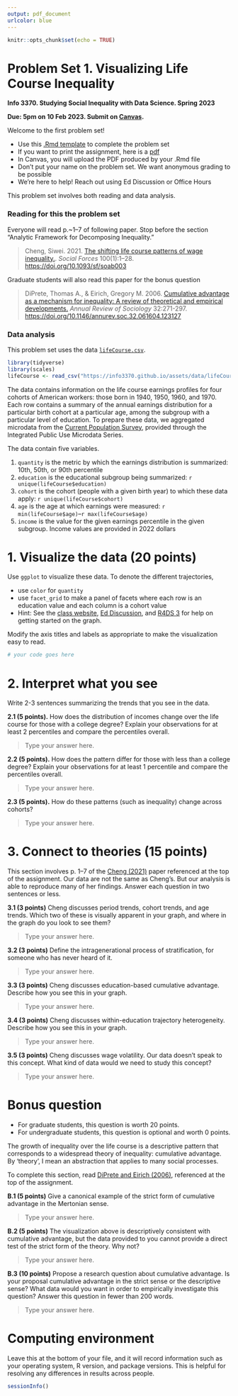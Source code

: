 ```yaml
---
output: pdf_document
urlcolor: blue
---
```


```r
knitr::opts_chunk$set(echo = TRUE)
```

# Problem Set 1. Visualizing Life Course Inequality

**Info 3370. Studying Social Inequality with Data Science. Spring 2023**

**Due: 5pm on 10 Feb 2023. Submit on [Canvas](https://canvas.cornell.edu/courses/51595).**

Welcome to the first problem set!

- Use this [.Rmd template](http://localhost:4000/assets/psets/pset1.Rmd) to complete the problem set
- If you want to print the assignment, here is a [pdf](http://localhost:4000/assets/psets/pset1.pdf)
- In Canvas, you will upload the PDF produced by your .Rmd file
- Don't put your name on the problem set. We want anonymous grading to be possible
- We’re here to help! Reach out using Ed Discussion or Office Hours

This problem set involves both reading and data analysis.

### Reading for this the problem set

Everyone will read p.~1--7 of following paper. Stop before the section "Analytic Framework for Decomposing Inequality."

> Cheng, Siwei. 2021. [The shifting life course patterns of wage inequality.](https://doi.org/10.1093/sf/soab003). _Social Forces_ 100(1):1--28. [https://doi.org/10.1093/sf/soab003](https://doi.org/10.1093/sf/soab003)

Graduate students will also read this paper for the bonus question

> DiPrete, Thomas A., & Eirich, Gregory M. 2006. [Cumulative advantage as a mechanism for inequality: A review of theoretical and empirical developments.](https://doi.org/10.1146/annurev.soc.32.061604.123127) _Annual Review of Sociology_ 32:271-297. [https://doi.org/10.1146/annurev.soc.32.061604.123127](https://doi.org/10.1146/annurev.soc.32.061604.123127)

### Data analysis

This problem set uses the data [`lifeCourse.csv`](https://info3370.github.io/assets/data/lifeCourse.csv).

```r
library(tidyverse)
library(scales)
lifeCourse <- read_csv("https://info3370.github.io/assets/data/lifeCourse.csv")
```

The data contains information on the life course earnings profiles for four cohorts of American workers: those born in 1940, 1950, 1960, and 1970. Each row contains a summary of the annual earnings distribution for a particular birth cohort at a particular age, among the subgroup with a particular level of education. To prepare these data, we aggregated microdata from the [Current Population Survey](https://cps.ipums.org/cps/), provided through the Integrated Public Use Microdata Series.

The data contain five variables.

1. `quantity` is the metric by which the earnings distribution is summarized: 10th, 50th, or 90th percentile
2. `education` is the educational subgroup being summarized: `r unique(lifeCourse$education)`
3. `cohort` is the cohort (people with a given birth year) to which these data apply: `r unique(lifeCourse$cohort)`
4. `age` is the age at which earnings were measured: `r min(lifeCourse$age)`--`r max(lifeCourse$age)`
5. `income` is the value for the given earnings percentile in the given subgroup. Income values are provided in 2022 dollars

# 1. Visualize the data (20 points)

Use `ggplot` to visualize these data. To denote the different trajectories,

- use `color` for `quantity`
- use `facet_grid` to make a panel of facets where each row is an education value and each column is a cohort value
- Hint: See the [class website](https://info3370.github.io/lessonplans/2a/), [Ed Discussion](https://edstem.org/us/courses/33934/discussion/2475421), and [R4DS 3](https://r4ds.had.co.nz/data-visualisation.html) for help on getting started on the graph.

Modify the axis titles and labels as appropriate to make the visualization easy to read.

```r
# your code goes here

```

# 2. Interpret what you see

Write 2-3 sentences summarizing the trends that you see in the data.

**2.1 (5 points).** How does the distribution of incomes change over the life course for those with a college degree? Explain your observations for at least 2 percentiles and compare the percentiles overall.

> Type your answer here.

**2.2 (5 points).** How does the pattern differ for those with less than a college degree? Explain your observations for at least 1 percentile and compare the percentiles overall.

> Type your answer here.


**2.3 (5 points).** How do these patterns (such as inequality) change across cohorts?

> Type your answer here. 

# 3. Connect to theories (15 points)

This section involves p. 1--7 of the [Cheng (2021)](https://doi.org/10.1093/sf/soab003) paper referenced at the top of the assignment. Our data are not the same as Cheng's. But our analysis is able to reproduce many of her findings. Answer each question in two sentences or less.

**3.1 (3 points)** Cheng discusses period trends, cohort trends, and age trends. Which two of these is visually apparent in your graph, and where in the graph do you look to see them?

> Type your answer here.

**3.2 (3 points)** Define the intragenerational process of stratification, for someone who has never heard of it.

> Type your answer here.

**3.3 (3 points)** Cheng discusses education-based cumulative advantage. Describe how you see this in your graph.

> Type your answer here.

**3.4 (3 points)** Cheng discusses within-education trajectory heterogeneity. Describe how you see this in your graph.

> Type your answer here.

**3.5 (3 points)** Cheng discusses wage volatility. Our data doesn't speak to this concept. What kind of data would we need to study this concept?

> Type your answer here.

# Bonus question

- For graduate students, this question is worth 20 points.
- For undergraduate students, this question is optional and worth 0 points.

The growth of inequality over the life course is a descriptive pattern that corresponds to a widespread theory of inequality: cumulative advantage. By 'theory', I mean an abstraction that applies to many social processes.

To complete this section, read [DiPrete and Eirich (2006)](https://doi.org/10.1146/annurev.soc.32.061604.123127), referenced at the top of the assignment.

**B.1 (5 points)** Give a canonical example of the strict form of cumulative advantage in the Mertonian sense.

> Type your answer here.

**B.2 (5 points)** The visualization above is descriptively consistent with cumulative advantage, but the data provided to you cannot provide a direct test of the strict form of the theory. Why not?

> Type your answer here.

**B.3 (10 points)** Propose a research question about cumulative advantage. Is your proposal cumulative advantage in the strict sense or the descriptive sense? What data would you want in order to empirically investigate this question? Answer this question in fewer than 200 words.

> Type your answer here.

# Computing environment

Leave this at the bottom of your file, and it will record information such as your operating system, R version, and package versions. This is helpful for resolving any differences in results across people.

```r
sessionInfo()
```